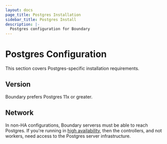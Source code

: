```yaml
---
layout: docs
page_title: Postgres Installation
sidebar_title: Postgres Install
description: |-
  Postgres configuration for Boundary
---
```


# Postgres Configuration

This section covers Postgres-specific installation requirements.

## Version

Boundary prefers Postgres 11x or greater.

## Network

In non-HA configurations, Boundary serverss must be able to reach Postgres. If you're running in [high availability](/docs/installing/high-availability), then the controllers, and not workers, need access to the Postgres server infrastructure.
